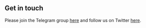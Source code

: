 ## Get in touch


Please join the Telegram group <a href="https://t.me/+tY-bKbPLixw1MmI5">here</a> and follow us on Twitter <a href="https://twitter.com/usedispatch">here</a>. 
